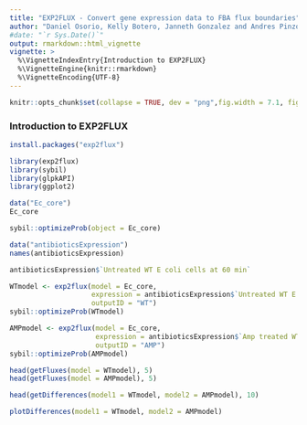 ```yaml
---
title: "EXP2FLUX - Convert gene expression data to FBA flux boundaries"
author: "Daniel Osorio, Kelly Botero, Janneth Gonzalez and Andres Pinzon"
#date: "`r Sys.Date()`"
output: rmarkdown::html_vignette
vignette: >
  %\VignetteIndexEntry{Introduction to EXP2FLUX}
  %\VignetteEngine{knitr::rmarkdown}
  %\VignetteEncoding{UTF-8}
---
```

```r
knitr::opts_chunk$set(collapse = TRUE, dev = "png",fig.width = 7.1, fig.height = 5, message = FALSE, warning = FALSE)
```
### Introduction to EXP2FLUX

```r
install.packages("exp2flux")
```

```r
library(exp2flux)
library(sybil)
library(glpkAPI)
library(ggplot2)
```

```r
data("Ec_core")
Ec_core
```

```r
sybil::optimizeProb(object = Ec_core)
```

```r
data("antibioticsExpression")
names(antibioticsExpression)
```

```r
antibioticsExpression$`Untreated WT E coli cells at 60 min`
```

```r
WTmodel <- exp2flux(model = Ec_core,
                    expression = antibioticsExpression$`Untreated WT E coli cells at 60 min`,
                    outputID = "WT")
sybil::optimizeProb(WTmodel)
```

```r
AMPmodel <- exp2flux(model = Ec_core, 
                     expression = antibioticsExpression$`Amp treated WT E coli cells at 60 min`, 
                     outputID = "AMP")
sybil::optimizeProb(AMPmodel)
```

```r
head(getFluxes(model = WTmodel), 5)
head(getFluxes(model = AMPmodel), 5)
```

```r
head(getDifferences(model1 = WTmodel, model2 = AMPmodel), 10)
```

```r
plotDifferences(model1 = WTmodel, model2 = AMPmodel)
```